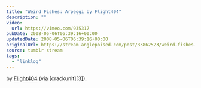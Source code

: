 ```yaml
---
title: "Weird Fishes: Arpeggi by Flight404"
description: ""
video:
  url: https://vimeo.com/935317
pubDate: 2008-05-06T06:39:16+00:00
updatedDate: 2008-05-06T06:39:16+00:00
originalUrl: https://stream.anglepoised.com/post/33862523/weird-fishes-arpeggi-by-flight404-via-crackunit
source: tumblr stream
tags:
  - "linklog"
---
```


by [Flight404][2] (via [crackunit][3]).

[1]: http://www.flight404.com/
[2]: http://www.crackunit.com/2008/05/05/2-amazing-videos/
